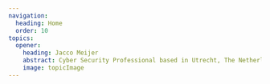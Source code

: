 ```yaml
---
navigation:
  heading: Home
  order: 10
topics:
  opener:
    heading: Jacco Meijer
    abstract: Cyber Security Professional based in Utrecht, The Netherlands.
    image: topicImage
---
```


<div class="s-popout">
  <Topic
    data-variant="profile"
    globals={globals}
    images={{topicImage}}
    topic={frontmatter.topics.opener}
  />
</div>

